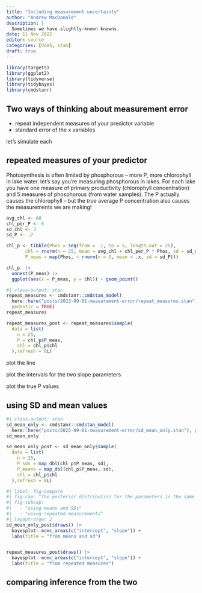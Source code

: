 ```yaml
---
title: "Including measurement uncertainty"
author: "Andrew MacDonald"
description: |
  Sometimes we have slightly-known knowns.
date: 11 Nov 2022
editor: source
categories: [UdeS, stan]
draft: true
---
```


```r
library(targets)
library(ggplot2)
library(tidyverse)
library(tidybayes)
library(cmdstanr)
```

## Two ways of thinking about measurement error

* repeat independent measures of your predictor variable
* standard error of the x variables 

let's simulate each


## repeated measures of your predictor


Photosynthesis is often limited by phosphorous -- more P, more chlorophyll in lake water.
let's say you're measuring phosphorous in lakes. For each lake you have one measure of primary productivity (chlorophyll concentration) and 5 measures of phosphorous (from water samples). 
The P actually causes the chlorophyll -- but the _true_ average P concentration also causes the measurements we are making!

```r
avg_chl <- 60
chl_per_P <- 5
sd_chl <- 3
sd_P <- .7

chl_p <- tibble(Phos = seq(from = -1, to = 5, length.out = 25), 
       chl = rnorm(n = 25, mean = avg_chl + chl_per_P * Phos, sd = sd_chl),
       P_meas = map(Phos, ~ rnorm(n = 5, mean = .x, sd = sd_P)))

chl_p  |> 
  unnest(P_meas) |> 
  ggplot(aes(x = P_meas, y = chl)) + geom_point()
```


```r
#| class-output: stan
repeat_measures <- cmdstanr::cmdstan_model(
  here::here("posts/2023-09-01-measurement-error/repeat_measures.stan"),
  pedantic = TRUE)
repeat_measures
```

```r
repeat_measures_post <- repeat_measures$sample(
  data = list(
    n = 25, 
    P = chl_p$P_meas,
    chl = chl_p$chl
  ),refresh = 0L)
```

plot the line

plot the intervals for the two slope parameters

plot the true P values

## using SD and mean values

```r
#| class-output: stan
sd_mean_only <- cmdstanr::cmdstan_model(
  here::here("posts/2023-09-01-measurement-error/sd_mean_only.stan"), pedantic = TRUE)
sd_mean_only
```

```r
sd_mean_only_post <- sd_mean_only$sample(
  data = list(
    n = 25, 
    P_sds = map_dbl(chl_p$P_meas, sd),
    P_means = map_dbl(chl_p$P_meas, sd),
    chl = chl_p$chl
  ),refresh = 0L)
```


```r
#| label: fig-compare
#| fig-cap: "The posterior distribution for the parameters is the same both ways"
#| fig-subcap: 
#|   - "using means and SDs"
#|   - "using repeated measurements"
#| layout-nrow: 2
sd_mean_only_post$draws() |> 
  bayesplot::mcmc_areas(c("intercept", "slope")) + 
  labs(title = "from means and sd")


repeat_measures_post$draws() |> 
  bayesplot::mcmc_areas(c("intercept", "slope")) + 
  labs(title = "from repeated measures")
```


## comparing inference from the two




